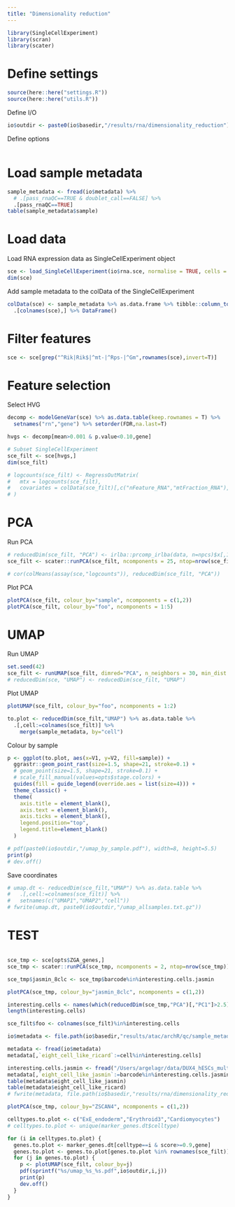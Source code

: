 ```yaml
---
title: "Dimensionality reduction"
---
```

  
```r
library(SingleCellExperiment)
library(scran)
library(scater)
```

# Define settings

```r
source(here::here("settings.R"))
source(here::here("utils.R"))
```

Define I/O
```r
io$outdir <- paste0(io$basedir,"/results/rna/dimensionality_reduction")
```

Define options
```r
```

# Load sample metadata

```r
sample_metadata <- fread(io$metadata) %>%
  # .[pass_rnaQC==TRUE & doublet_call==FALSE] %>%
  .[pass_rnaQC==TRUE]
table(sample_metadata$sample)
```

# Load data

Load RNA expression data as SingleCellExperiment object
```r
sce <- load_SingleCellExperiment(io$rna.sce, normalise = TRUE, cells = sample_metadata$cell)
dim(sce)
```

Add sample metadata to the colData of the SingleCellExperiment
```r
colData(sce) <- sample_metadata %>% as.data.frame %>% tibble::column_to_rownames("cell") %>%
  .[colnames(sce),] %>% DataFrame()
```

# Filter features
```r
sce <- sce[grep("^Rik|Rik$|^mt-|^Rps-|^Gm",rownames(sce),invert=T)]
```

# Feature selection

Select HVG
```r
decomp <- modelGeneVar(sce) %>% as.data.table(keep.rownames = T) %>% 
  setnames("rn","gene") %>% setorder(FDR,na.last=T)

hvgs <- decomp[mean>0.001 & p.value<0.10,gene]

# Subset SingleCellExperiment
sce_filt <- sce[hvgs,]
dim(sce_filt)
```

```r
# logcounts(sce_filt) <- RegressOutMatrix(
#   mtx = logcounts(sce_filt), 
#   covariates = colData(sce_filt)[,c("nFeature_RNA","mtFraction_RNA"),drop=F]
# )
```

# PCA

Run PCA
```r
# reducedDim(sce_filt, "PCA") <- irlba::prcomp_irlba(data, n=npcs)$x[,1:npcs]
sce_filt <- scater::runPCA(sce_filt, ncomponents = 25, ntop=nrow(sce_filt))
```

```r
# cor(colMeans(assay(sce,"logcounts")), reducedDim(sce_filt, "PCA"))
```

Plot PCA
```r
plotPCA(sce_filt, colour_by="sample", ncomponents = c(1,2))
plotPCA(sce_filt, colour_by="foo", ncomponents = 1:5)
```


# UMAP

Run UMAP
```r
set.seed(42)
sce_filt <- runUMAP(sce_filt, dimred="PCA", n_neighbors = 30, min_dist = 0.40)
# reducedDim(sce, "UMAP") <- reducedDim(sce_filt, "UMAP") 
```

Plot UMAP

```r
plotUMAP(sce_filt, colour_by="foo", ncomponents = 1:2)
```

```r
to.plot <- reducedDim(sce_filt,"UMAP") %>% as.data.table %>% 
  .[,cell:=colnames(sce_filt)] %>%
    merge(sample_metadata, by="cell")
```

Colour by sample
```r
p <- ggplot(to.plot, aes(x=V1, y=V2, fill=sample)) +
  ggrastr::geom_point_rast(size=1.5, shape=21, stroke=0.1) +
  # geom_point(size=1.5, shape=21, stroke=0.1) +
  # scale_fill_manual(values=opts$stage.colors) +
  guides(fill = guide_legend(override.aes = list(size=4))) +
  theme_classic() +
  theme(
    axis.title = element_blank(),
    axis.text = element_blank(),
    axis.ticks = element_blank(),
    legend.position="top",
    legend.title=element_blank()
  )

# pdf(paste0(io$outdir,"/umap_by_sample.pdf"), width=8, height=5.5)
print(p)
# dev.off()
```


Save coordinates
```r
# umap.dt <- reducedDim(sce_filt,"UMAP") %>% as.data.table %>% 
#   .[,cell:=colnames(sce_filt)] %>%
#   setnames(c("UMAP1","UMAP2","cell"))
# fwrite(umap.dt, paste0(io$outdir,"/umap_allsamples.txt.gz"))
```

# TEST

```r

```

```r
sce_tmp <- sce[opts$ZGA_genes,]
sce_tmp <- scater::runPCA(sce_tmp, ncomponents = 2, ntop=nrow(sce_tmp))

sce_tmp$jasmin_8clc <- sce_tmp$barcode%in%interesting.cells.jasmin

plotPCA(sce_tmp, colour_by="jasmin_8clc", ncomponents = c(1,2))
```

```r
interesting.cells <- names(which(reducedDim(sce_tmp,"PCA")[,"PC1"]>2.5))
length(interesting.cells)

sce_filt$foo <- colnames(sce_filt)%in%interesting.cells
```

```r
io$metadata <- file.path(io$basedir,"results/atac/archR/qc/sample_metadata_after_qc.txt.gz")

metadata <- fread(io$metadata)
metadata[,`eight_cell_like_ricard`:=cell%in%interesting.cells]

interesting.cells.jasmin <- fread("/Users/argelagr/data/DUX4_hESCs_multiome/results/rna/DUX4-OE_seurat-clusters.txt") %>% .[V2==6,V1]
metadata[,`eight_cell_like_jasmin`:=barcode%in%interesting.cells.jasmin]
table(metadata$eight_cell_like_jasmin)
table(metadata$eight_cell_like_ricard)
# fwrite(metadata, file.path(io$basedir,"results/rna/dimensionality_reduction/sample_metadata_after_clustering.txt.gz"), sep="\t", quote=F, na="NA")
```


```r
plotPCA(sce_tmp, colour_by="ZSCAN4", ncomponents = c(1,2))
```

```r
celltypes.to.plot <- c("ExE_endoderm","Erythroid3","Cardiomyocytes")
# celltypes.to.plot <- unique(marker_genes.dt$celltype)

for (i in celltypes.to.plot) {
  genes.to.plot <- marker_genes.dt[celltype==i & score>=0.9,gene] 
  genes.to.plot <- genes.to.plot[genes.to.plot %in% rownames(sce_filt)] %>% head(n=5)
  for (j in genes.to.plot) {
    p <- plotUMAP(sce_filt, colour_by=j)
    pdf(sprintf("%s/umap_%s_%s.pdf",io$outdir,i,j))
    print(p)
    dev.off()
  }
}
```

